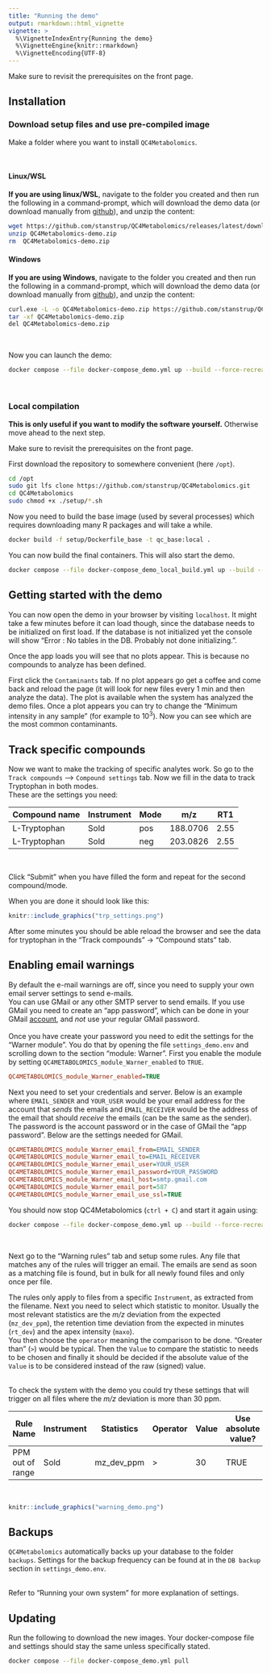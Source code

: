 ```yaml
---
title: "Running the demo"
output: rmarkdown::html_vignette
vignette: >
  %\VignetteIndexEntry{Running the demo}
  %\VignetteEngine{knitr::rmarkdown}
  %\VignetteEncoding{UTF-8}
---
```


Make sure to revisit the prerequisites on the front page.

## Installation
### Download setup files and use pre-compiled image

Make a folder where you want to install `QC4Metabolomics`.\

\

#### Linux/WSL
**If you are using linux/WSL**, navigate to the folder you created and then run the following in a command-prompt, which will download the demo data (or download manually from [github](https://github.com/stanstrup/QC4Metabolomics/releases)), and unzip the content:

```bash
wget https://github.com/stanstrup/QC4Metabolomics/releases/latest/download/QC4Metabolomics-demo.zip
unzip QC4Metabolomics-demo.zip
rm  QC4Metabolomics-demo.zip
```


#### Windows
**If you are using Windows**, navigate to the folder you created and then run the following in a command-prompt, which will download the demo data (or download manually from [github](https://github.com/stanstrup/QC4Metabolomics/releases)), and unzip the content:

```bash
curl.exe -L -o QC4Metabolomics-demo.zip https://github.com/stanstrup/QC4Metabolomics/releases/latest/download/QC4Metabolomics-demo.zip
tar -xf QC4Metabolomics-demo.zip
del QC4Metabolomics-demo.zip
```
\


Now you can launch the demo:

```bash
docker compose --file docker-compose_demo.yml up --build --force-recreate
```

\


### Local compilation

**This is only useful if you want to modify the software yourself.** Otherwise move ahead to the next step.

Make sure to revisit the prerequisites on the front page.

First download the repository to somewhere convenient (here `/opt`).

```bash
cd /opt
sudo git lfs clone https://github.com/stanstrup/QC4Metabolomics.git
cd QC4Metabolomics
sudo chmod +x ./setup/*.sh
```

Now you need to build the base image (used by several processes) which requires downloading many R packages and will take a while.

```bash
docker build -f setup/Dockerfile_base -t qc_base:local .
```

You can now build the final containers. This will also start the demo.

```bash
docker compose --file docker-compose_demo_local_build.yml up --build --force-recreate
```


## Getting started with the demo

You can now open the demo in your browser by visiting `localhost`. It might take a few minutes before it can load though, since the database needs to be initialized on first load. If the database is not initialized yet the console will show "Error : No tables in the DB. Probably not done initializing.".

Once the app loads you will see that no plots appear. This is because no compounds to analyze has been defined.

First click the `Contaminants` tab. If no plot appears go get a coffee and come back and reload the page (it will look for new files every 1 min and then analyze the data). The plot is available when the system has analyzed the demo files. Once a plot appears you can try to change the "Minimum intensity in any sample" (for example to 10^3^). Now you can see which are the most common contaminants.

## Track specific compounds

Now we want to make the tracking of specific analytes work. So go to the `Track compounds` --\> `Compound settings` tab. Now we fill in the data to track Tryptophan in both modes.\
These are the settings you need:

| Compound name | Instrument | Mode | m/z      | RT1  |
|---------------|------------|------|----------|------|
| L-Tryptophan  | Sold       | pos  | 188.0706 | 2.55 |
| L-Tryptophan  | Sold       | neg  | 203.0826 | 2.55 |

\

Click "Submit" when you have filled the form and repeat for the second compound/mode.

When you are done it should look like this:

```r
knitr::include_graphics("trp_settings.png")
```

After some minutes you should be able reload the browser and see the data for tryptophan in the "Track compounds" -\> "Compound stats" tab.

## Enabling email warnings

By default the e-mail warnings are off, since you need to supply your own email server settings to send e-mails.\
You can use GMail or any other SMTP server to send emails. If you use GMail you need to create an "app password", which can be done in your GMail [account](https://myaccount.google.com/apppasswords), and *not* use your regular GMail password.\
\
Once you have create your password you need to edit the settings for the "Warner module". You do that by opening the file `settings_demo.env` and scrolling down to the section "module: Warner". First you enable the module by setting `QC4METABOLOMICS_module_Warner_enabled` to `TRUE`.

```ini
QC4METABOLOMICS_module_Warner_enabled=TRUE
```

Next you need to set your credentials and server. Below is an example where `EMAIL_SENDER` and `YOUR_USER` would be your email address for the account that *sends* the emails and `EMAIL_RECEIVER` would be the address of the email that should *receive* the emails (can be the same as the sender). The password is the account password or in the case of GMail the "app password". Below are the settings needed for GMail.

```ini
QC4METABOLOMICS_module_Warner_email_from=EMAIL_SENDER
QC4METABOLOMICS_module_Warner_email_to=EMAIL_RECEIVER
QC4METABOLOMICS_module_Warner_email_user=YOUR_USER
QC4METABOLOMICS_module_Warner_email_password=YOUR_PASSWORD
QC4METABOLOMICS_module_Warner_email_host=smtp.gmail.com
QC4METABOLOMICS_module_Warner_email_port=587
QC4METABOLOMICS_module_Warner_email_use_ssl=TRUE
```

You should now stop QC4Metabolomics (`ctrl + C`) and start it again using:

```bash
docker compose --file docker-compose_demo.yml up --build --force-recreate
```

\

Next go to the "Warning rules" tab and setup some rules. Any file that matches any of the rules will trigger an email. The emails are send as soon as a matching file is found, but in bulk for all newly found files and only once per file.\

The rules only apply to files from a specific `Instrument`, as extracted from the filename. Next you need to select which statistic to monitor. Usually the most relevant statistics are the *m/z* deviation from the expected (`mz_dev_ppm`), the retention time deviation from the expected in minutes (`rt_dev`) and the apex intensity (`maxo`).\
You then choose the `operator` meaning the comparison to be done. "Greater than" (`>`) would be typical. Then the `Value` to compare the statistic to needs to be chosen and finally it should be decided if the absolute value of the `Value` is to be considered instead of the raw (signed) value.

\
To check the system with the demo you could try these settings that will trigger on all files where the *m/z* deviation is more than 30 ppm.

| Rule Name        | Instrument | Statistics | Operator | Value | Use absolute value? |
|------------|------------|------------|------------|------------|------------|
| PPM out of range | Sold       | mz_dev_ppm | \>       | 30    | TRUE                |

\

```r
knitr::include_graphics("warning_demo.png")
```

## Backups

`QC4Metabolomics` automatically backs up your database to the folder `backups`.
Settings for the backup frequency can be found at in the `DB backup` section in 
`settings_demo.env`.\
\

Refer to "Running your own system" for more explanation of settings.


## Updating

Run the following to download the new images. Your docker-compose file and settings should stay the same unless specifically stated.

```bash
docker compose --file docker-compose_demo.yml pull
```

